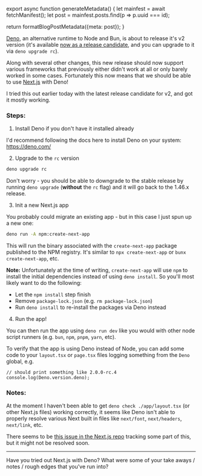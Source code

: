

export async function generateMetadata() {
  let mainfest = await fetchManifest();
  let post = mainfest.posts.find(p => p.uuid === id);

  return formatBlogPostMetadata({meta: post});
}

<BlogPage id={id}>

[Deno](https://deno.com/), an alternative runtime to Node and Bun, is about to release it's v2 version (it's available [now as a release candidate](https://deno.com/blog/v2.0-release-candidate), and you can upgrade to it via `deno upgrade rc`).

Along with several other changes, this new release should now support various frameworks that previously either didn't work at all or only barely worked in some cases. Fortunately this now means that we should be able to use [Next.js](https://nextjs.org/) with Deno!

I tried this out earlier today with the latest release candidate for v2, and got it mostly working.

### Steps:

1. Install Deno if you don't have it installed already

I'd recommend following the docs here to install Deno on your system: https://deno.com/

2. Upgrade to the `rc` version

```sh
deno upgrade rc
```

Don't worry - you should be able to downgrade to the stable release by running `deno upgrade` (**without** the `rc` flag) and it will go back to the 1.46.x release.

3. Init a new Next.js app

You probably could migrate an existing app - but in this case I just spun up a new one:

```sh
deno run -A npm:create-next-app
```

This will run the binary associated with the `create-next-app` package published to the NPM registry. It's similar to `npx create-next-app` or `bunx create-next-app`, etc.

__Note:__ Unfortunately at the time of writing, `create-next-app` will use `npm` to install the initial dependencies instead of using `deno install`. So you'll most likely want to do the following:

- Let the `npm install` step finish
- Remove `package-lock.json` (e.g. `rm package-lock.json`)
- Run `deno install` to re-install the packages via Deno instead

4. Run the app!

You can then run the app using `deno run dev` like you would with other node script runners (e.g. `bun`, `npm`, `pnpm`, `yarn`, etc).

To verify that the app is using Deno instead of Node, you can add some code to your `layout.tsx`  or `page.tsx` files logging something from the `Deno` global, e.g.

```tsx
// should print something like 2.0.0-rc.4
console.log(Deno.version.deno);
```

### Notes:

At the moment I haven't been able to get `deno check ./app/layout.tsx` (or other Next.js files) working correctly, it seems like Deno isn't able to properly resolve various Next built in files like `next/font`, `next/headers`, `next/link`, etc.

There seems to be [this issue in the Next.js repo](https://github.com/vercel/next.js/issues/46078) tracking some part of this, but it might not be resolved soon.

---

Have you tried out Next.js with Deno? What were some of your take aways / notes / rough edges that you've run into?

</BlogPage>
